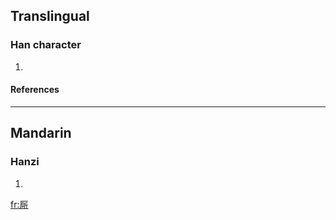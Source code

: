{{see|廳}}

==Translingual==
===Han character===
{{Han char|rn=27|rad=厂|as=07|sn=9|four=|canj=一口竹中 (MRHL)}}
# {{defn|Han|sort=厂07}}
====References====
{{Han ref|kx=0161.351|hdz=80007.160|uh=539B|ud=21403}}
----
==Mandarin==
===Hanzi===
{{cmn-hanzi|pin=[[tīng]] ([[ting1]])|wg=t'ing<sup>1</sup>}}
# {{defn|Mandarin}}

[[fr:厛]]